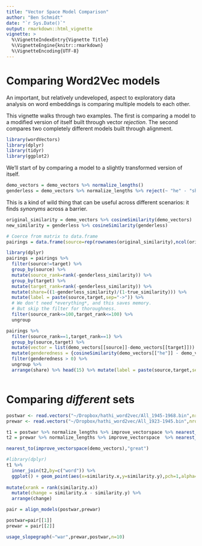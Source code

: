 ```yaml
---
title: "Vector Space Model Comparison"
author: "Ben Schmidt"
date: "`r Sys.Date()`"
output: rmarkdown::html_vignette
vignette: >
  %\VignetteIndexEntry{Vignette Title}
  %\VignetteEngine{knitr::rmarkdown}
  %\VignetteEncoding{UTF-8}
---
```


# Comparing Word2Vec models

An important, but relatively undeveloped, aspect to exploratory data analysis on word embeddings is comparing multiple models to each other.

This vignette walks through two examples. The first is comparing a model to a modified version of itself built through vector *rejection*. The second compares two completely different models built through alignment.

```r
library(wordVectors)
library(dplyr)
library(tidyr)
library(ggplot2)
```

We'll start of by comparing a model to a slightly transformed version of itself.

```r
demo_vectors = demo_vectors %>% normalize_lengths()
genderless = demo_vectors %>% normalize_lengths %>% reject(~ "he" - "she") %>% reject(~ "man" - "woman") %>% normalize_lengths
```


This is a kind of wild thing that can be useful across different scenarios: it finds *synonyms* across a barrier.

```r

original_similarity = demo_vectors %>% cosineSimilarity(demo_vectors)
new_similarity = genderless %>% cosineSimilarity(genderless)

# Coerce from matrix to data.frame
pairings = data.frame(source=rep(rownames(original_similarity),ncol(original_similarity)),target=rep(colnames(original_similarity),each=nrow(original_similarity)),true_similarity=as.vector(original_similarity),genderless_similarity=as.vector(new_similarity),stringsAsFactors=FALSE)

library(dplyr)
pairings = pairings %>% 
  filter(source!=target) %>%
  group_by(source) %>% 
  mutate(source_rank=rank(-genderless_similarity)) %>%
  group_by(target) %>% 
  mutate(target_rank=rank(-genderless_similarity)) %>%
  mutate(share=((1-genderless_similarity)/(1-true_similarity))) %>% 
  mutate(label = paste(source,target,sep="->")) %>%
  # We don't need *everything*, and this saves memory.
  # But skip the filter for thoroughness.
  filter(source_rank<=100,target_rank<=100) %>%
  ungroup

pairings %>%
  filter(source_rank==1,target_rank==1) %>%
  group_by(source,target) %>%
  mutate(vector = list(demo_vectors[[source]]-demo_vectors[[target]])) %>%
  mutate(genderedness = {cosineSimilarity(demo_vectors[["he"]] - demo_vectors[["she"]], vector[[1]])}[1,1]) %>%
  filter(genderedness > 0) %>%
  ungroup %>%
  arrange(share) %>% head(15) %>% mutate(label = paste(source,target,sep=" -> ")) %>% select(label) %>% unlist %>% unname

```

```r


```


# Comparing *different* sets

```r
postwar <- read.vectors("~/Dropbox/hathi_word2vec/All_1945-1968.bin",nrow=50000)
prewar <- read.vectors("~/Dropbox/hathi_word2vec/All_1923-1945.bin",nrow=50000)

t1 = postwar %>% normalize_lengths %>% improve_vectorspace %>% nearest_to(~ "good",n=Inf,fancy_names=FALSE)
t2 = prewar %>% normalize_lengths %>% improve_vectorspace  %>% nearest_to(~ "good",n=Inf,fancy_names=FALSE)

nearest_to(improve_vectorspace(demo_vectors),"great")

#library(dplyr)
t1 %>% 
  inner_join(t2,by=c("word")) %>% 
  ggplot() + geom_point(aes(x=similarity.x,y=similarity.y),pch=1,alpha=.05)
  
mutate(xrank = rank(similarity.x))
  mutate(change = similarity.x - similarity.y) %>%
  arrange(change)


```

```r
pair = align_models(postwar,prewar)

postwar=pair[[1]]
prewar = pair[[2]]

usage_slopegraph(~"war",prewar,postwar,n=10)
```
